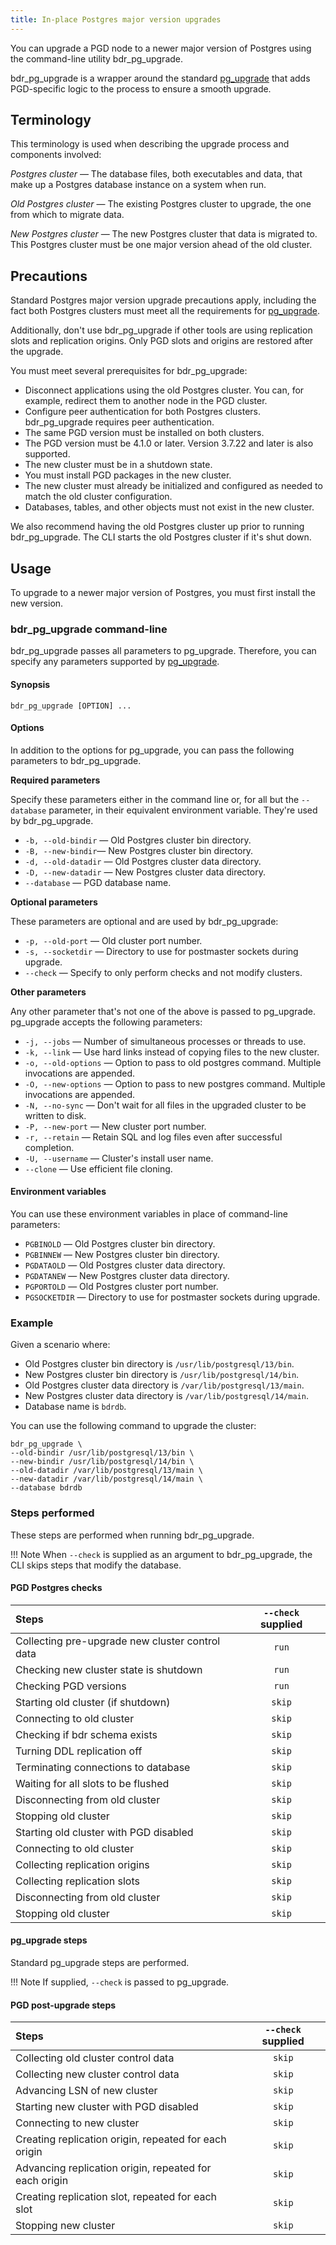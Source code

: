 ```yaml
---
title: In-place Postgres major version upgrades
---
```


You can upgrade a PGD node to a newer major version of Postgres using the
command-line utility bdr_pg_upgrade.

bdr_pg_upgrade is a wrapper around the standard [pg_upgrade](https://www.postgresql.org/docs/current/pgupgrade.html) that
adds PGD-specific logic to the process to ensure a smooth upgrade.

## Terminology

This terminology is used when describing the upgrade process and components involved:

*Postgres cluster* &mdash; The database files, both executables and data, that make up a Postgres database instance on a system when run. 

*Old Postgres cluster* &mdash; The existing Postgres cluster to upgrade, the one from which to migrate data.

*New Postgres cluster* &mdash; The new Postgres cluster that data is migrated to. This Postgres cluster must be one major version ahead of the old cluster.

## Precautions

Standard Postgres major version upgrade precautions apply, including the fact both Postgres clusters must meet
all the requirements for [pg_upgrade](https://www.postgresql.org/docs/current/pgupgrade.html#id-1.9.5.12.7.).

Additionally, don't use bdr_pg_upgrade if other tools are using
replication slots and replication origins. Only PGD slots and origins are
restored after the upgrade.

You must meet several prerequisites for bdr_pg_upgrade:

-   Disconnect applications using the old Postgres cluster. You can, for example,
    redirect them to another node in the PGD cluster.
-   Configure peer authentication for both Postgres clusters. bdr_pg_upgrade
    requires peer authentication.
-   The same PGD version must be installed on both clusters.
-   The PGD version must be 4.1.0 or later. Version 3.7.22 and later is also supported.
-   The new cluster must be in a shutdown state.
-   You must install PGD packages in the new cluster.
-   The new cluster must already be initialized and configured as needed to
    match the old cluster configuration.
-   Databases, tables, and other objects must not exist in the new cluster.


We also recommend having the old Postgres cluster up prior to running bdr_pg_upgrade.
The CLI starts the old Postgres cluster if it's shut down.

## Usage

To upgrade to a newer major version of Postgres, you must first install the new version.

### bdr_pg_upgrade command-line

bdr_pg_upgrade passes all parameters to pg_upgrade. Therefore, you can
specify any parameters supported by [pg_upgrade](https://www.postgresql.org/docs/current/pgupgrade.html#id-1.9.5.12.6).

#### Synopsis

```shell
bdr_pg_upgrade [OPTION] ...
```

#### Options

In addition to the options for pg_upgrade, you can pass the following parameters
to bdr_pg_upgrade.

**Required parameters**

Specify these parameters either in the command line or, for all but the `--database` parameter, in their equivalent environment variable. They're used by bdr_pg_upgrade.

-   `-b, --old-bindir` &mdash; Old Postgres cluster bin directory.
-   `-B, --new-bindir`&mdash; New Postgres cluster bin directory.
-   `-d, --old-datadir` &mdash; Old Postgres cluster data directory.
-   `-D, --new-datadir` &mdash; New Postgres cluster data directory.
-   `--database` &mdash; PGD database name.

**Optional parameters**

These parameters are optional and are used by bdr_pg_upgrade:

-   `-p, --old-port` &mdash; Old cluster port number.
-   `-s, --socketdir` &mdash; Directory to use for postmaster sockets during upgrade.
-   `--check` &mdash; Specify to only perform checks and not modify clusters.

**Other parameters**

Any other parameter that's not one of the above is passed to pg_upgrade. pg_upgrade accepts the following parameters:

- `-j, --jobs` &mdash; Number of simultaneous processes or threads to use.
- `-k, --link` &mdash; Use hard links instead of copying files to the new cluster.
- `-o, --old-options` &mdash; Option to pass to old postgres command. Multiple invocations are appended.
- `-O, --new-options` &mdash; Option to pass to new postgres command. Multiple invocations are appended.
- `-N, --no-sync` &mdash; Don't wait for all files in the upgraded cluster to be written to disk.
- `-P, --new-port` &mdash; New cluster port number.
- `-r, --retain` &mdash; Retain SQL and log files even after successful completion.
- `-U, --username` &mdash; Cluster's install user name.
- `--clone` &mdash; Use efficient file cloning.

#### Environment variables

You can use these environment variables in place of command-line parameters:

-   `PGBINOLD` &mdash; Old Postgres cluster bin directory.
-   `PGBINNEW` &mdash; New Postgres cluster bin directory.
-   `PGDATAOLD` &mdash; Old Postgres cluster data directory.
-   `PGDATANEW` &mdash; New Postgres cluster data directory.
-   `PGPORTOLD` &mdash; Old Postgres cluster port number.
-   `PGSOCKETDIR` &mdash; Directory to use for postmaster sockets during upgrade.


### Example

Given a scenario where:

-   Old Postgres cluster bin directory is `/usr/lib/postgresql/13/bin`.
-   New Postgres cluster bin directory is `/usr/lib/postgresql/14/bin`.
-   Old Postgres cluster data directory is `/var/lib/postgresql/13/main`.
-   New Postgres cluster data directory is `/var/lib/postgresql/14/main`.
-   Database name is `bdrdb`.


You can use the following command to upgrade the cluster:

```
bdr_pg_upgrade \
--old-bindir /usr/lib/postgresql/13/bin \
--new-bindir /usr/lib/postgresql/14/bin \
--old-datadir /var/lib/postgresql/13/main \
--new-datadir /var/lib/postgresql/14/main \
--database bdrdb
```

### Steps performed

These steps are performed when running bdr_pg_upgrade.

!!! Note
    When `--check` is supplied as an argument to bdr_pg_upgrade, the CLI
    skips steps that modify the database.

#### PGD Postgres checks


| Steps                                           | `--check` supplied |
| :-----------------------------------------------|:------------------:|
| Collecting pre-upgrade new cluster control data | `run`              |
| Checking new cluster state is shutdown          | `run`              |
| Checking PGD versions                           | `run`              |
| Starting old cluster (if shutdown)              | `skip`             |
| Connecting to old cluster                       | `skip`             |
| Checking if bdr schema exists                   | `skip`             |
| Turning DDL replication off                     | `skip`             |
| Terminating connections to database             | `skip`             |
| Waiting for all slots to be flushed             | `skip`             |
| Disconnecting from old cluster                  | `skip`             |
| Stopping old cluster                            | `skip`             |
| Starting old cluster with PGD disabled          | `skip`             |
| Connecting to old cluster                       | `skip`             |
| Collecting replication origins                  | `skip`             |
| Collecting replication slots                    | `skip`             |
| Disconnecting from old cluster                  | `skip`             |
| Stopping old cluster                            | `skip`             |

#### pg_upgrade steps

Standard pg_upgrade steps are performed.

!!! Note
    If supplied, `--check` is passed to pg_upgrade.


#### PGD post-upgrade steps

| Steps                                           | `--check` supplied |
| :-----------------------------------------------|:------------------:|
| Collecting old cluster control data             | `skip`             |
| Collecting new cluster control data             | `skip`             |
| Advancing LSN of new cluster                    | `skip`             |
| Starting new cluster with PGD disabled          | `skip`             |
| Connecting to new cluster                       | `skip`             |
| Creating replication origin, repeated for each origin  | `skip`       |
| Advancing replication origin, repeated for each origin | `skip`       |
| Creating replication slot, repeated for each slot      | `skip`       |
| Stopping new cluster                            | `skip`             |

